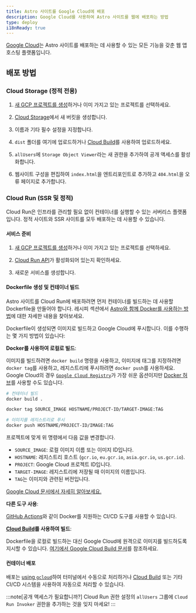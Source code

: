 ```yaml
---
title: Astro 사이트를 Google Cloud에 배포
description: Google Cloud를 사용하여 Astro 사이트를 웹에 배포하는 방법
type: deploy
i18nReady: true
---
```


[Google Cloud](https://cloud.google.com/)는 Astro 사이트를 배포하는 데 사용할 수 있는 모든 기능을 갖춘 웹 앱 호스팅 플랫폼입니다.

## 배포 방법

### Cloud Storage (정적 전용)

1. [새 GCP 프로젝트를 생성](https://console.cloud.google.com/projectcreate)하거나 이미 가지고 있는 프로젝트를 선택하세요.

2. [Cloud Storage](https://cloud.google.com/storage)에서 새 버킷을 생성합니다.

3. 이름과 기타 필수 설정을 지정합니다.

4. `dist` 폴더를 여기에 업로드하거나 [Cloud Build](https://cloud.google.com/build)를 사용하여 업로드하세요.

5. `allUsers`에 `Storage Object Viewer`라는 새 권한을 추가하여 공개 액세스를 활성화합니다.

6. 웹사이트 구성을 편집하여 `index.html`을 엔트리포인트로 추가하고 `404.html`을 오류 페이지로 추가합니다.

### Cloud Run (SSR 및 정적)

Cloud Run은 인프라를 관리할 필요 없이 컨테이너를 실행할 수 있는 서버리스 플랫폼입니다. 정적 사이트와 SSR 사이트를 모두 배포하는 데 사용할 수 있습니다.

#### 서비스 준비

1. [새 GCP 프로젝트를 생성](https://console.cloud.google.com/projectcreate)하거나 이미 가지고 있는 프로젝트를 선택하세요.

2. [Cloud Run API](https://console.cloud.google.com/apis/library/run.googleapis.com)가 활성화되어 있는지 확인하세요.

3. 새로운 서비스를 생성합니다.

#### Dockerfile 생성 및 컨테이너 빌드

Astro 사이트를 Cloud Run에 배포하려면 먼저 컨테이너를 빌드하는 데 사용할 Dockerfile을 만들어야 합니다. 레시피 섹션에서 [Astro와 함께 Docker를 사용하는 방법](/ko/recipes/docker/#creating-a-dockerfile)에 대한 자세한 내용을 찾아보세요.

Dockerfile이 생성되면 이미지로 빌드하고 Google Cloud에 푸시합니다. 이를 수행하는 몇 가지 방법이 있습니다:

**Docker를 사용하여 로컬로 빌드**:

이미지를 빌드하려면 `docker build` 명령을 사용하고, 이미지에 태그를 지정하려면 `docker tag`를 사용하고, 레지스트리에 푸시하려면 `docker push`를 사용하세요. Google Cloud의 경우 [`Google Cloud Registry`](https://cloud.google.com/container-registry/docs/pushing-and-pulling#add-registry)가 가장 쉬운 옵션이지만 [Docker 허브](https://hub.docker.com/)를 사용할 수도 있습니다.

```bash
# 컨테이너 빌드
docker build .

docker tag SOURCE_IMAGE HOSTNAME/PROJECT-ID/TARGET-IMAGE:TAG

# 이미지를 레지스트리로 푸시
docker push HOSTNAME/PROJECT-ID/IMAGE:TAG
```

프로젝트에 맞게 위 명령에서 다음 값을 변경합니다.

- `SOURCE_IMAGE`: 로컬 이미지 이름 또는 이미지 ID입니다.
- `HOSTNAME`: 레지스트리 호스트 (`gcr.io`, `eu.gcr.io`, `asia.gcr.io`, `us.gcr.io`).
- `PROJECT`: Google Cloud 프로젝트 ID입니다.
- `TARGET-IMAGE`: 레지스트리에 저장될 때 이미지의 이름입니다.
- `TAG`는 이미지와 관련된 버전입니다.

[Google Cloud 문서에서 자세히 알아보세요.](https://cloud.google.com/container-registry/docs/pushing-and-pulling)

**다른 도구 사용**:

[GitHub Actions](https://github.com/marketplace/actions/push-to-gcr-github-action)와 같이 Docker를 지원하는 CI/CD 도구를 사용할 수 있습니다.

**[Cloud Build](https://cloud.google.com/build)를 사용하여 빌드**:

Dockerfile을 로컬로 빌드하는 대신 Google Cloud에 원격으로 이미지를 빌드하도록 지시할 수 있습니다. [여기에서 Google Cloud Build 문서](https://cloud.google.com/build/docs/build-push-docker-image)를 참조하세요.

#### 컨테이너 배포

배포는 [using `gcloud`](https://cloud.google.com/run/docs/deploying#service)하여 터미널에서 수동으로 처리하거나 [Cloud Build](https://cloud.google.com/build) 또는 기타 CI/CD 시스템을 사용하여 자동으로 처리할 수 있습니다.

:::note[공개 액세스가 필요합니까?]
Cloud Run 권한 설정의 `allUsers` 그룹에 `Cloud Run Invoker` 권한을 추가하는 것을 잊지 마세요!
:::
